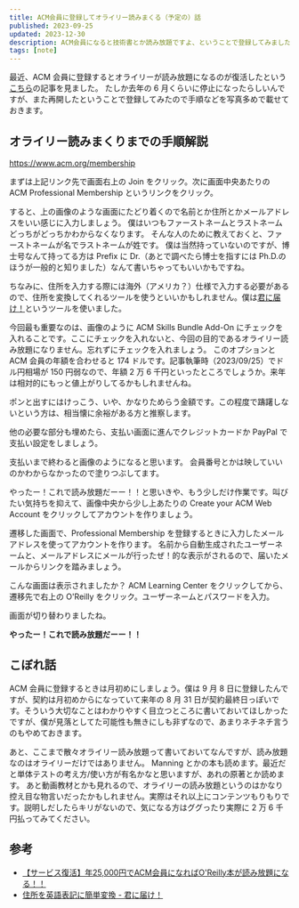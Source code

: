 ```yaml
---
title: ACM会員に登録してオライリー読みまくる（予定の）話
published: 2023-09-25
updated: 2023-12-30
description: ACM会員になると技術書とか読み放題ですよ、ということで登録してみました。
tags: [note]
---
```



最近、ACM 会員に登録するとオライリーが読み放題になるのが復活したという[こちら](https://qiita.com/kabuakantech/items/641f8f0d5dd90ef929e9)の記事を見ました。
たしか去年の 6 月くらいに停止になったらしいんですが、また再開したということで登録してみたので手順などを写真多めで載せておきます。

## オライリー読みまくりまでの手順解説

https://www.acm.org/membership

まずは上記リンク先で画面右上の Join をクリック。次に画面中央あたりの ACM Professional Membership というリンクをクリック。

<ImageWrapper
  src={acmRegister}
  alt="ACM Professional Membership登録画面"
  quality="40"
/>

すると、上の画像のような画面にたどり着くので名前とか住所とかメールアドレスをいい感じに入力しましょう。
僕はいつもファーストネームとラストネームどっちがどっちかわからなくなります。 そんな人のために教えておくと、ファーストネームが名でラストネームが姓です。
僕は当然持っていないのですが、博士号なんて持ってる方は Prefix に Dr.（あとで調べたら博士を指すには Ph.D.のほうが一般的と知りました）なんて書いちゃってもいいかもですね。

ちなみに、住所を入力する際には海外（アメリカ？）仕様で入力する必要があるので、住所を変換してくれるツールを使うといいかもしれません。僕は[君に届け！](https://kimini.jp/)というツールを使いました。

<ImageWrapper src={acmRegisterOptions} alt="オプション設定" quality="40" />

今回最も重要なのは、画像のように ACM Skills Bundle Add-On にチェックを入れることです。ここにチェックを入れないと、今回の目的であるオライリー読み放題になりません。忘れずにチェックを入れましょう。
このオプションと ACM 会員の年額を合わせると 174 ドルです。記事執筆時（2023/09/25）でドル円相場が 150 円弱なので、年額 2 万 6 千円といったところでしょうか。来年は相対的にもっと値上がりしてるかもしれませんね。

ポンと出すにはけっこう、いや、かなりためらう金額です。この程度で躊躇しないという方は、相当懐に余裕がある方と推察します。

他の必要な部分も埋めたら、支払い画面に進んでクレジットカードか PayPal で支払い設定をしましょう。

<ImageWrapper
  src={registered}
  alt="ACM Professional Membership登録完了"
  quality="40"
/>

支払いまで終わると画像のようになると思います。
会員番号とかは映していいのかわからなかったので塗りつぶしてます。

やったー！これで読み放題だーー！！と思いきや、もう少しだけ作業です。叫びたい気持ちを抑えて、画像中央から少し上あたりの Create your ACM Web Account をクリックしてアカウントを作りましょう。

遷移した画面で、Professional Membership を登録するときに入力したメールアドレスを使ってアカウントを作ります。
名前から自動生成されたユーザーネームと、メールアドレスにメールが行ったぜ！的な表示がされるので、届いたメールからリンクを踏みましょう。

<ImageWrapper src={acmAccount} alt="ACMアカウント画面" quality="40" />

こんな画面は表示されましたか？
ACM Learning Center をクリックしてから、遷移先で右上の O'Reilly をクリック。ユーザーネームとパスワードを入力。

<ImageWrapper
  src={oreillyTop}
  alt="やったー！これで読み放題だーー！！"
  quality="40"
/>

画面が切り替わりましたね。

**やったー！これで読み放題だーー！！**

## こぼれ話

ACM 会員に登録するときは月初めにしましょう。僕は 9 月 8 日に登録したんですが、契約は月初めからになっていて来年の 8 月 31 日が契約最終日っぽいです。そういう大切なことはわかりやすく目立つところに書いておいてほしかったですが、僕が見落としてた可能性も無きにしも非ずなので、あまりネチネチ言うのもやめておきます。

あと、ここまで散々オライリー読み放題って書いておいてなんですが、読み放題なのはオライリーだけではありません。
Manning とかの本も読めます。最近だと単体テストの考え方/使い方が有名かなと思いますが、あれの原著とか読めます。
あと動画教材とかも見れるので、オライリーの読み放題というのはかなり控え目な物言いだったかもしれません。実際はそれ以上にコンテンツもりもりです。説明しだしたらキリがないので、気になる方はググったり実際に 2 万 6 千円払ってみてください。

## 参考

- [【サービス復活】年25,000円でACM会員になればO'Reilly本が読み放題になる！！](https://qiita.com/kabuakantech/items/641f8f0d5dd90ef929e9)
- [住所を英語表記に簡単変換 - 君に届け！](https://kimini.jp/)
